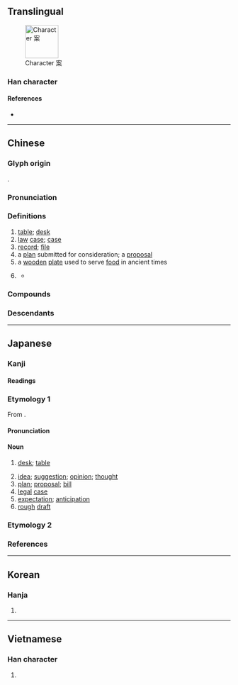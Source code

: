 {{character info}}
==Translingual==
[[File:It-案.png|thumb|75px|Character 案]]

===Han character===
{{Han char|rn=75|rad=木|as=06|sn=10|four=30904|canj=JVD|ids=⿱安木}}

====References====
* {{Han ref|kx=0525.090|dkj=14762|dj=0914.030|hdz=21207.080|uh=6848|ud=26696|bh=AED7|bd=44759}}

----

==Chinese==
{{zh-forms}}

===Glyph origin===
{{Han etym}}
{{Han compound|木|安|ls=psc|c1=s|c2=p}}.

===Pronunciation===
{{zh-pron
|m=àn
|c=on3,ngon3
|h=pfs=on;gd=on4
|mn=àn/òaⁿ
|mn_note=àn - literary; òaⁿ - vernacular
|mn-t=uan3/ang3
|mn-t_note=uan3 - vernacular; ang3 - literary
|w=2oe
|mc=y
|oc=y
|ma=
|cat=n
}}

===Definitions===
{{zh-hanzi}}

# [[table]]; [[desk]]
# [[law]] [[case]]; [[case]]
# [[record]]; [[file]]
# a [[plan]] submitted for consideration; a [[proposal]]
# a [[wooden]] [[plate]] used to serve [[food]] in ancient times
#: {{zh-x|舉案齊眉|literally, "to raise the tray to eyebrow level (as a sign of respect)"}}
# {{lb|zh|dated}} {{zh-alt-form|按|to [[check]] [[against]] something; to make [[comment]]s; to [[write]] [[note]]s|nocap=1}}
#* {{zh-x|孝-文 ^皇帝 可謂 明 矣，案 其《^本紀》，不見 鳳-鳥 與 河-圖。|{{w|Emperor Wen of Han|Emperor Xiaowen}} deserved the name of a wise ruler, yet in his ''Annal'' (lit., "'''checking against''' his Annal") we find nothing about a {{w|Fenghuang|phœnix}} or {{w|Yellow River Map|the Plan of the River}}.|ref=Lunheng-F}}

===Compounds===
{{zh-der|公案|公案比語|備案|報案|三頭對案|做案|底案|團案|一清專案|專案小組|原案|御案|刑事案|專案|保案|奇案|吃案|圖案畫|弊案|問案|慘案|了案|刑案|定案|審案|個案|包公案|三曹對案|伏案|圖案|宋元學案|復案|建議案|幾何圖案|同案|報案中心|併案|帶案|堂案|不信任案|五卅慘案|工作方案|六四慘案|凶案|凶殺案|彌天案|學案|存案|命案|彭公案|個案分析|到案|南山鐵案|個案研究|匿案|在案|几案|六案孔目|五三慘案|孟光舉案|有案可稽|沙基慘案|案卷|教案|犯案|水門案|案牘|未了公案|投案|法案|桃色案件|案牘勞煩|案部|拍案而起|檔案夾|檔案|案伯|案子|拍案叫妙|條案|案兵不動|案頭|案奉|案問|文案|拍案驚奇|濟南慘案|玉案|案首|案例|權利法案|涉案|有案|案兵束甲|案語|掌案的|獄案|案秤|拍案稱奇|成案|提案|拍案怒罵|疑案|拍案|白案|案衍|懸案|搶案|積案如山|積案|方案|稿案|案元|租借法案|書案|禮案|神案|掌案|案比|案長|朝陽方案|破案|沒頭案子|盤案|當案|盜案|斷案|案驗|病案|案事|案頭劇|璞玉專案|案件|欽案|梁案|案牘勞形|畫眉舉案|添案小吃|無頭案|無頭公案|滅門血案|檔案管理|案兵|檔案室|案准|治平專案|案目|攲案|歸案|施公案|案頭書|案由|案桌|案板|案據|案情|案節|案酒|推案|有案可查|查案|拍案叫絕|鍘美案|香案|答案|菜案|雪案螢窗|訟案|舊案|草案|鴻案相莊|竊案|結案|陽光法案|龍圖公案|齊眉舉案|鴻案鹿車|立案|腹案|騙案|舉案齊眉|長案|鐵案|綁案|血案|銷案|零方案|雪案螢燈|罪案|鐵案如山|雪案|要案|答案卷|議案|鴻案|翻案|經案|辦案|貼紙圖案|議決案|螢窗雪案|說公案|脈案|考案畫}}

===Descendants===
{{CJKV||あん|안|án}}

{{zh-cat|Advanced}}

----

==Japanese==

===Kanji===
{{ja-kanji|grade=4|rs=木06}}

====Readings====
{{ja-readings
|goon=あん
|kanon=あん
|kun=つくえ-, かんが-える
}}

===Etymology 1===
{{ja-kanjitab|あん|yomi=o}}
From {{der|ja|ltc|sort=あん|-}} {{ltc-l|案}}.

====Pronunciation====
{{ja-pron|あん|acc=1|acc_ref=DJR}}

====Noun====
{{ja-noun|あん}}

# {{lb|ja|literary}} [[desk]]; [[table]]
# [[idea]]; [[suggestion]]; [[opinion]]; [[thought]]
# [[plan]]; [[proposal]]; [[bill]]
# [[legal]] [[case]]
# [[expectation]]; [[anticipation]]
# [[rough]] [[draft]]

===Etymology 2===
{{ja-kanjitab|つくえ|yomi=k}}
{{ja-see|机}}

===References===
<references/>

----

==Korean==

===Hanja===
{{ko-hanja|hangeul=안|eumhun=|rv=an|mr=an|y=an}}

# {{rfdef|ko|sort=木06}}

----

==Vietnamese==

===Han character===
{{vi-hantu|án|rs=木06}}

# {{rfdef|vi|sort=木06}}